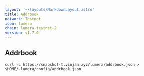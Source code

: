 ```yaml
---
layout: '~/layouts/MarkdownLayout.astro'
title: Addrbook
network: Testnet
icon: lumera
chain: lumera-testnet-2
version: v1.7.0
---
```

## Addrbook

```
curl -L https://snapshot-t.vinjan.xyz/lumera/addrbook.json > $HOME/.lumera/config/addrbook.json
```
